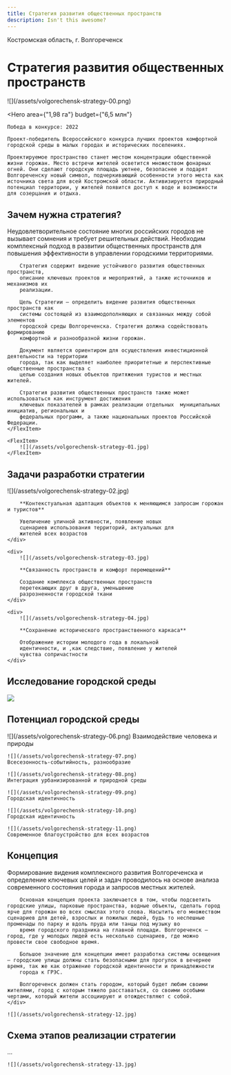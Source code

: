 ```yaml
---
title: Стратегия развития общественных пространств
description: Isn't this awesome?
---
```


Костромская область, г. Волгореченск


# Стратегия развития общественных пространств

<Wide>
    ![](/assets/volgorechensk-strategy-00.png)
</Wide>

<Hero
    area={"1,98 га"}
    budget={"6,5 млн"}
>
    Победа в конкурсе: 2022  

    Проект-победитель Всероссийского конкурса лучших проектов комфортной городской среды в малых городах и исторических поселениях.

    Проектируемое пространство станет местом концентрации общественной жизни горожан. Место встречи жителей осветится множеством фонарных огней. Они сделают городскую площадь уютнее, безопаснее и подарят Волгореченску новый символ, подчеркивающий особенности этого места как источника света для всей Костромской области. Активизируется природный потенциал территории, у жителей появится доступ к воде и возможности для созерцания и отдыха.
</Hero>


## Зачем нужна стратегия?

<Flex>
    <FlexItem>
        Неудовлетворительное состояние многих российских городов не вызывает сомнения и требует
        решительных действий. Необходим комплексный подход в развитии общественных пространств для
        повышения эффективности в управлении городскими территориями.

        Стратегия содержит видение устойчивого развития общественных пространств,
        описание ключевых проектов и мероприятий, а также источников и механизмов их
        реализации.

        Цель Стратегии — определить видение развития общественных пространств как
        системы состоящей из взаимодополняющих и связанных между собой элементов
        городской среды Волгореченска. Стратегия должна содействовать формированию
        комфортной и разнообразной жизни горожан.

        Документ является ориентиром для осуществления инвестиционной деятельности на территории
        города, так как выделяет наиболее приоритетные и перспективные общественные пространства с
        целью создания новых объектов притяжения туристов и местных жителей.

        Стратегия развития общественных пространств также может использоваться как инструмент достижения
        ключевых показателей в рамках реализации отдельных  муниципальных инициатив, региональных и
        федеральных программ, а также национальных проектов Российской Федерации.
    </FlexItem>

    <FlexItem>
        ![](/assets/volgorechensk-strategy-01.jpg)
    </FlexItem>
</Flex>

## Задачи разработки стратегии

<Grid cols={3}>
    <div>
        ![](/assets/volgorechensk-strategy-02.jpg)

        **Контекстуальная адаптация объектов к меняющимся запросам горожан и туристов**

        Увеличение уличной активности, появление новых
        сценариев использования территорий, актуальных для
        жителей всех возрастов
    </div>

    <div>
        ![](/assets/volgorechensk-strategy-03.jpg)

        **Связанность пространств и комфорт перемещений**

        Создание комплекса общественных пространств
        перетекающих друг в друга, уменьшение
        разрозненности городской ткани
    </div>

    <div>
        ![](/assets/volgorechensk-strategy-04.jpg)

        **Сохранение исторического пространственного каркаса**

        Отображение истории молодого года в локальной
        идентичности, и ,как следствие, появление у жителей
        чувства сопричастности
    </div>
</Grid>

## Исследование городской среды

![](/assets/volgorechensk-strategy-05.png)


## Потенциал городской среды

<Grid cols={3}>
    ![](/assets/volgorechensk-strategy-06.png)
    Взаимодействие человека и природы

    ![](/assets/volgorechensk-strategy-07.png)
    Всесезонность-событийность, разнообразие

    ![](/assets/volgorechensk-strategy-08.png)
    Интеграция урбанизированной и природной среды

    ![](/assets/volgorechensk-strategy-09.png)
    Городская идентичность

    ![](/assets/volgorechensk-strategy-10.png)
    Городская идентичность

    ![](/assets/volgorechensk-strategy-11.png)
    Современное благоустройство для всех возрастов
</Grid>

## Концепция

<Grid>
    <div>
        Формирование видения комплексного развития
        Волгореченска и определение ключевых целей и задач проводилось на основе анализа современного состояния города и запросов местных жителей.

        Основная концепция проекта заключается в том, чтобы подсветить городские улицы, парковые пространства, водные объекты, сделать город ярче для горожан во всех смыслах этого слова. Насытить его множеством сценариев для детей, взрослых и пожилых людей, будь то неспешные променады по парку и вдоль пруда или танцы под музыку во
        время городского праздника на главной площади. Волгореченск — город, где у молодых людей есть несколько сценариев, где можно провести свое свободное время.

        Большое значение для концепции имеет разработка системы освещения — городские улицы должны стать безопасными для прогулок в вечернее время, так же как отражение городской идентичности и принадлежности
        города к ГРЭС.

        Волгореченск должен стать городом, который будет любим своими жителями, город с которым тяжело расставаться, со своими особыми чертами, который жители ассоциируют и отождествляют с собой.
    </div>

    ![](/assets/volgorechensk-strategy-12.jpg)
</Grid>


## Схема этапов реализации стратегии

<Grid>
    <div>
        ...
    </div>

    ![](/assets/volgorechensk-strategy-13.jpg)
</Grid>
